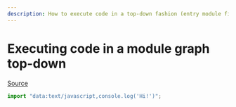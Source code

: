```yaml
---
description: How to execute code in a top-down fashion (entry module first) in a module graph instead of bottom-up (leaf modules first).
---
```


# Executing code in a module graph top-down

[Source](https://x.com/NicoloRibaudo/status/1579863078761803777)

```js
import "data:text/javascript,console.log('Hi!')";
```
